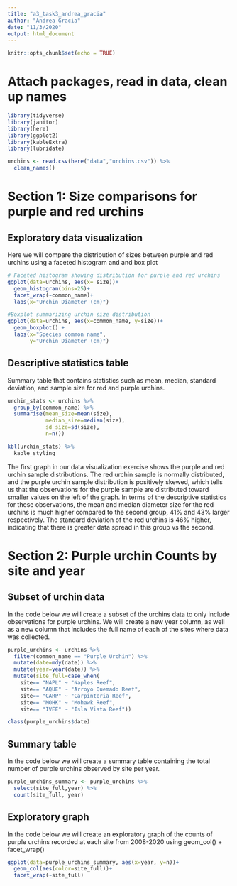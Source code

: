 ```yaml
---
title: "a3_task3_andrea_gracia"
author: "Andrea Gracia"
date: "11/3/2020"
output: html_document
---
```


```r
knitr::opts_chunk$set(echo = TRUE)
```

# Attach packages, read in data, clean up names

```r
library(tidyverse)
library(janitor)
library(here)
library(ggplot2)
library(kableExtra)
library(lubridate)

urchins <- read.csv(here("data","urchins.csv")) %>% 
  clean_names()
```


# Section 1: Size comparisons for purple and red urchins

## Exploratory data visualization

Here we will compare the distribution of sizes between purple and red urchins using a faceted histogram and and box plot

```r
# Faceted histogram showing distribution for purple and red urchins 
ggplot(data=urchins, aes(x= size))+
  geom_histogram(bins=25)+
  facet_wrap(~common_name)+
  labs(x="Urchin Diameter (cm)")
```
```r
#Boxplot summarizing urchin size distribution 
ggplot(data=urchins, aes(x=common_name, y=size))+
  geom_boxplot() +
  labs(x="Species common name",
       y="Urchin Diameter (cm)")
```


## Descriptive statistics table
Summary table that contains statistics such as mean, median, standard deviation, and sample size for red and purple urchins.

```r
urchin_stats <- urchins %>% 
  group_by(common_name) %>% 
  summarise(mean_size=mean(size),
            median_size=median(size),
            sd_size=sd(size),
            n=n())

kbl(urchin_stats) %>% 
  kable_styling

```

The first graph in our data visualization exercise shows the purple and red urchin sample distributions. The red urchin sample is normally distributed, and the purple urchin sample distribution is positively skewed, which tells us that the observations for the purple sample are distributed toward smaller values on the left of the graph. In terms of the descriptive statistics for these observations, the mean and median diameter size for the red urchins is much higher compared to the second group, 41% and 43% larger respectively. The standard deviation of the red urchins is 46% higher, indicating that there is greater data spread in this group vs the second. 

# Section 2: Purple urchin Counts by site and year

## Subset of urchin data
In the code below we will create a subset of the urchins data to only include observations for purple urchins. We will create a new year column, as well as a new column that includes the full name of each of the sites where data was collected. 

```r
purple_urchins <- urchins %>% 
  filter(common_name == "Purple Urchin") %>% 
  mutate(date=mdy(date)) %>% 
  mutate(year=year(date)) %>% 
  mutate(site_full=case_when(
    site== "NAPL" ~ "Naples Reef",
    site== "AQUE" ~ "Arroyo Quemado Reef",
    site== "CARP" ~ "Carpinteria Reef",
    site== "MOHK" ~ "Mohawk Reef",
    site== "IVEE" ~ "Isla Vista Reef"))

class(purple_urchins$date)
```

## Summary table
In the code below we will create a summary table containing the total number of purple urchins observed by site per year.

```r
purple_urchins_summary <- purple_urchins %>% 
  select(site_full,year) %>% 
  count(site_full, year)

```

## Exploratory graph
In the code below we will create an exploratory graph of the counts of purple urchins recorded at each site from 2008-2020 using geom_col() + facet_wrap()

```r
ggplot(data=purple_urchins_summary, aes(x=year, y=n))+
  geom_col(aes(color=site_full))+
  facet_wrap(~site_full)
```

















